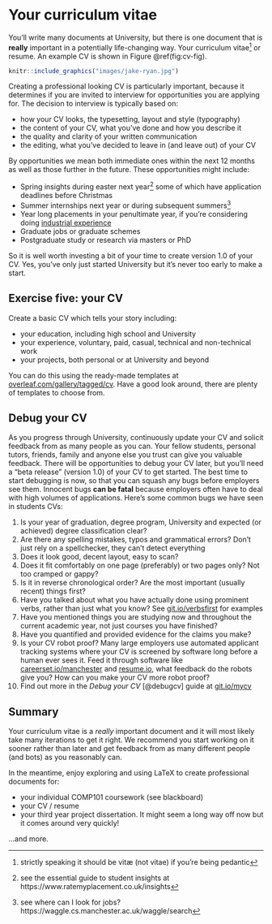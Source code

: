 # Your curriculum vitae {#cv}

You'll write many documents at University, but there is one document that is **really** important in a potentially life-changing way. Your curriculum vitae^[strictly speaking it should be vitæ (not vitae) if you're being pedantic] or resume. An example CV is shown in Figure \@ref(fig:cv-fig).

```r
knitr::include_graphics("images/jake-ryan.jpg")
```
Creating a professional looking CV is particularly important, because it determines if you are invited to interview for opportunities you are applying for. The decision to interview is typically based on:

* how your CV looks, the typesetting, layout and style (typography)
* the content of your CV, what you've done and how you describe it
* the quality and clarity of your written communication
* the editing, what you've decided to leave in (and leave out) of your CV

By opportunities we mean both immediate ones within the next 12 months as well as those further in the future. These opportunities might include:

* Spring insights during easter next year^[see the essential guide to student insights at https://www.ratemyplacement.co.uk/insights] some of which have application deadlines before Christmas
* Summer internships next year or during subsequent summers^[see where can I look for jobs? https://waggle.cs.manchester.ac.uk/waggle/search]
* Year long placements in your penultimate year, if you're considering doing [industrial experience](http://studentnet.cs.manchester.ac.uk/employment/placement/)
* Graduate jobs or graduate schemes
* Postgraduate study or research via masters or PhD

So it is well worth investing a bit of your time to create version 1.0 of your CV. Yes, you've only just started University but it's never too early to make a start.

## Exercise five: your CV {#ex5}

Create a basic CV which tells your story including:

* your education, including high school and University
* your experience, voluntary, paid, casual, technical and non-technical work
* your projects, both personal or at University and beyond

You can do this using the ready-made templates at [overleaf.com/gallery/tagged/cv](https://www.overleaf.com/gallery/tagged/cv). Have a good look around, there are plenty of templates to choose from.

## Debug your CV
As you progress through University, continuously update your CV and solicit feedback from as many people as you can. Your fellow students, personal tutors, friends, family and anyone else you trust can give you valuable feedback. There will be opportunities to debug your CV later, but you’ll need a “beta release” (version 1.0) of your CV to get started. The best time to start debugging is now, so that you can squash any bugs before employers see them. Innocent bugs **can be fatal** because employers often have to deal with high volumes of applications. Here's some common bugs we have seen in students CVs:

1. Is your year of graduation, degree program, University and expected (or achieved) degree classification clear?
1. Are there any spelling mistakes, typos and grammatical errors? Don't just rely on a spellchecker, they can't detect everything
1. Does it look good, decent layout, easy to scan?
1. Does it fit comfortably on one page (preferably) or two pages only? Not too cramped or gappy?
1. Is it in reverse chronological order? Are the most important (usually recent) things first?
1. Have you talked about what you have actually done using prominent verbs, rather than just what you know? See [git.io/verbsfirst](http://git.io/verbsfirst) for examples
1. Have you mentioned things you are studying now and throughout the current academic year, not just courses you have finished?
1. Have you quantified and provided evidence for the claims you make?
1. Is your CV robot proof? Many large employers use automated applicant tracking systems where your CV is screened by software long before a human ever sees it. Feed it through software like [careerset.io/manchester](http://careerset.io/manchester) and [resume.io](https://resume.io/), what feedback do the robots give you? How can you make your CV more robot proof?
1. Find out more in the *Debug your CV* [@debugcv] guide at [git.io/mycv](http://git.io/mycv)


## Summary {#cvconc}

Your curriculum vitae is a *really* important document and it will most likely take many iterations to get it right. We recommend you start working on it sooner rather than later and get feedback from as many different people (and bots) as you reasonably can.

In the meantime, enjoy exploring and using LaTeX to create professional documents for:

* your individual COMP101 coursework (see blackboard)
* your CV / resume
* your third year project dissertation. It might seem a long way off now but it comes around very quickly!

...and more.

